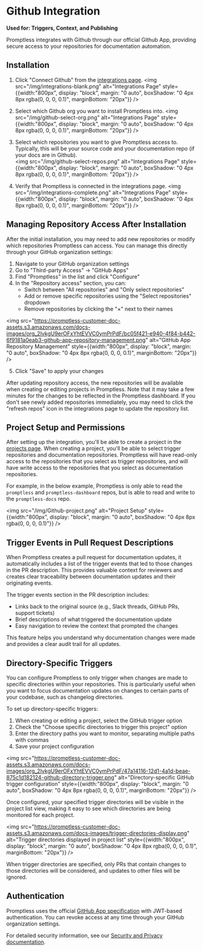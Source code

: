 # Github Integration

**Used for: Triggers, Context, and Publishing**

Promptless integrates with Github through our official Github App, providing secure access to your repositories for documentation automation.

## Installation

1. Click "Connect Github" from the [integrations page](https://app.gopromptless.ai/integrations). 
<img src="/img/integrations-blank.png" alt="Integrations Page" style={{width:"800px", display: "block", margin: "0 auto", boxShadow: "0 4px 8px rgba(0, 0, 0, 0.1)", marginBottom: "20px"}} />

2. Select which Github org you want to install Promptless into. 
<img src="/img/github-select-org.png" alt="Integrations Page" style={{width:"800px", display: "block", margin: "0 auto", boxShadow: "0 4px 8px rgba(0, 0, 0, 0.1)", marginBottom: "20px"}} />

3. Select which repositories you want to give Promptless access to. Typically, this will be your source code and your documentation repo (if your docs are in Github).  
<img src="/img/github-select-repos.png" alt="Integrations Page" style={{width:"800px", display: "block", margin: "0 auto", boxShadow: "0 4px 8px rgba(0, 0, 0, 0.1)", marginBottom: "20px"}} />

4. Verify that Promptless is connected in the integrations page. 
<img src="/img/integrations-complete.png" alt="Integrations Page" style={{width:"800px", display: "block", margin: "0 auto", boxShadow: "0 4px 8px rgba(0, 0, 0, 0.1)", marginBottom: "20px"}} />

## Managing Repository Access After Installation

After the initial installation, you may need to add new repositories or modify which repositories Promptless can access. You can manage this directly through your GitHub organization settings:

1. Navigate to your GitHub organization settings
2. Go to "Third-party Access" → "GitHub Apps" 
3. Find "Promptless" in the list and click "Configure"
4. In the "Repository access" section, you can:
   - Switch between "All repositories" and "Only select repositories"
   - Add or remove specific repositories using the "Select repositories" dropdown
   - Remove repositories by clicking the "×" next to their names

<img src="https://promptless-customer-doc-assets.s3.amazonaws.com/docs-images/org_2lvkgU9erOFxYhtEVVC0ymPrPdF/bc05f421-e940-4f84-b442-6f9181a0eab3-github-app-repository-management.png" alt="GitHub App Repository Management" style={{width:"800px", display: "block", margin: "0 auto", boxShadow: "0 4px 8px rgba(0, 0, 0, 0.1)", marginBottom: "20px"}} />

5. Click "Save" to apply your changes

After updating repository access, the new repositories will be available when creating or editing projects in Promptless. Note that it may take a few minutes for the changes to be reflected in the Promptless dashboard. If you don't see newly added repositories immediately, you may need to click the "refresh repos" icon in the integrations page to update the repository list.

## Project Setup and Permissions

After setting up the integration, you'll be able to create a project in the [projects page](https://app.gopromptless.ai/projects). When creating a project, you'll be able to select trigger repositories and documentation repositories. Promptless will have read-only access to the repositories that you select as trigger repositories, and will have write access to the repositories that you select as documentation repositories. 

For example, in the below example, Promptless is only able to read the `promptless` and `promptless-dashboard` repos, but is able to read and write to the `promptless-docs` repo. 

<img src="/img/Github-project.png" alt="Project Setup" style={{width:"800px", display: "block", margin: "0 auto", boxShadow: "0 4px 8px rgba(0, 0, 0, 0.1)"}} />

## Trigger Events in Pull Request Descriptions

When Promptless creates a pull request for documentation updates, it automatically includes a list of the trigger events that led to those changes in the PR description. This provides valuable context for reviewers and creates clear traceability between documentation updates and their originating events.

The trigger events section in the PR description includes:
- Links back to the original source (e.g., Slack threads, GitHub PRs, support tickets)
- Brief descriptions of what triggered the documentation update
- Easy navigation to review the context that prompted the changes

This feature helps you understand why documentation changes were made and provides a clear audit trail for all updates.

## Directory-Specific Triggers

You can configure Promptless to only trigger when changes are made to specific directories within your repositories. This is particularly useful when you want to focus documentation updates on changes to certain parts of your codebase, such as changelog directories.

To set up directory-specific triggers:

1. When creating or editing a project, select the GitHub trigger option
2. Check the "Choose specific directories to trigger this project" option
3. Enter the directory paths you want to monitor, separating multiple paths with commas
4. Save your project configuration

<img src="https://promptless-customer-doc-assets.s3.amazonaws.com/docs-images/org_2lvkgU9erOFxYhtEVVC0ymPrPdF/47a14116-12d1-4a1d-beae-875c1d182124-github-directory-trigger.png" alt="Directory-specific GitHub trigger configuration" style={{width:"800px", display: "block", margin: "0 auto", boxShadow: "0 4px 8px rgba(0, 0, 0, 0.1)", marginBottom: "20px"}} />

Once configured, your specified trigger directories will be visible in the project list view, making it easy to see which directories are being monitored for each project.

<img src="https://promptless-customer-doc-assets.s3.amazonaws.com/docs-images/trigger-directories-display.png" alt="Trigger directories displayed in project list" style={{width:"800px", display: "block", margin: "0 auto", boxShadow: "0 4px 8px rgba(0, 0, 0, 0.1)", marginBottom: "20px"}} />

When trigger directories are specified, only PRs that contain changes to those directories will be considered, and updates to other files will be ignored. 

## Authentication

Promptless uses the official [GitHub App specification](https://docs.github.com/en/apps/creating-github-apps/about-creating-github-apps) with JWT-based authentication. You can revoke access at any time through your GitHub organization settings.

For detailed security information, see our [Security and Privacy documentation](/security-and-privacy).